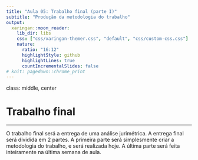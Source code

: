 ```yaml
---
title: "Aula 05: Trabalho final (parte I)"
subtitle: "Produção da metodologia do trabalho"
output:
  xaringan::moon_reader:
    lib_dir: libs
    css: ["css/xaringan-themer.css", "default", "css/custom-css.css"]
    nature:
      ratio: "16:12"
      highlightStyle: github
      highlightLines: true
      countIncrementalSlides: false
# knit: pagedown::chrome_print
---
```

class: middle, center

# Trabalho final

---
O trabalho final será a entrega de uma análise jurimétrica. A entrega final será dividida em 2 partes. A primeira parte será simplesmente criar a metodologia do trabalho, e será realizada hoje. A última parte será feita inteiramente na última semana de aula. 
